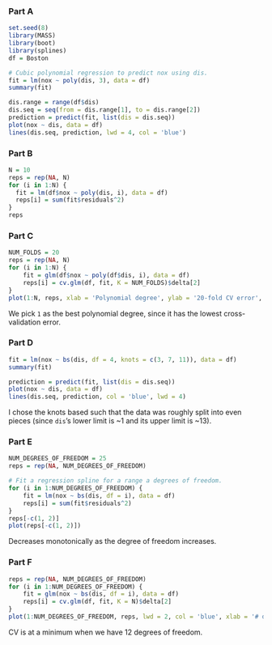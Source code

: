 ### Part A ###

```r
set.seed(8)
library(MASS)
library(boot)
library(splines)
df = Boston

# Cubic polynomial regression to predict nox using dis.
fit = lm(nox ~ poly(dis, 3), data = df)
summary(fit)

dis.range = range(df$dis)
dis.seq = seq(from = dis.range[1], to = dis.range[2])
prediction = predict(fit, list(dis = dis.seq))
plot(nox ~ dis, data = df)
lines(dis.seq, prediction, lwd = 4, col = 'blue')
```

### Part B ###

```r
N = 10
reps = rep(NA, N)
for (i in 1:N) {
  fit = lm(df$nox ~ poly(dis, i), data = df)
  reps[i] = sum(fit$residuals^2)
}
reps
```

### Part C ###

```r
NUM_FOLDS = 20
reps = rep(NA, N)
for (i in 1:N) {
    fit = glm(df$nox ~ poly(df$dis, i), data = df)
    reps[i] = cv.glm(df, fit, K = NUM_FOLDS)$delta[2]
}
plot(1:N, reps, xlab = 'Polynomial degree', ylab = '20-fold CV error', lwd = 2, col = 'blue', type = 'l')
```

We pick `1` as the best polynomial degree, since it has the lowest cross-validation error.

### Part D ###

```r
fit = lm(nox ~ bs(dis, df = 4, knots = c(3, 7, 11)), data = df)
summary(fit)

prediction = predict(fit, list(dis = dis.seq))
plot(nox ~ dis, data = df)
lines(dis.seq, prediction, col = 'blue', lwd = 4)
```

I chose the knots based such that the data was roughly split into even pieces (since `dis`'s lower limit is ~1 and its upper limit is ~13).

### Part E ###

```r
NUM_DEGREES_OF_FREEDOM = 25
reps = rep(NA, NUM_DEGREES_OF_FREEDOM)

# Fit a regression spline for a range a degrees of freedom.
for (i in 1:NUM_DEGREES_OF_FREEDOM) {
    fit = lm(nox ~ bs(dis, df = i), data = df)
    reps[i] = sum(fit$residuals^2)
}
reps[-c(1, 2)]
plot(reps[-c(1, 2)])
```

Decreases monotonically as the degree of freedom increases.

### Part F ###

```r
reps = rep(NA, NUM_DEGREES_OF_FREEDOM)
for (i in 1:NUM_DEGREES_OF_FREEDOM) {
    fit = glm(nox ~ bs(dis, df = i), data = df)
    reps[i] = cv.glm(df, fit, K = N)$delta[2]
}
plot(1:NUM_DEGREES_OF_FREEDOM, reps, lwd = 2, col = 'blue', xlab = '# degrees of freedom', ylab = '20-fold CV error', type = 'l')
```

CV is at a minimum when we have 12 degrees of freedom.